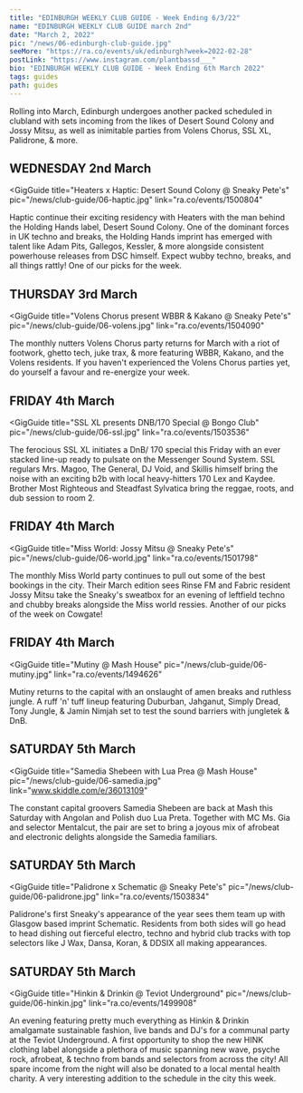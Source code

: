 ---
title: "EDINBURGH WEEKLY CLUB GUIDE - Week Ending 6/3/22"
name: "EDINBURGH WEEKLY CLUB GUIDE march 2nd"
date: "March 2, 2022"
pic: "/news/06-edinburgh-club-guide.jpg"
seeMore: "https://ra.co/events/uk/edinburgh?week=2022-02-28"
postLink: "https://www.instagram.com/plantbassd___"
bio: "EDINBURGH WEEKLY CLUB GUIDE - Week Ending 6th March 2022"
tags: guides
path: guides
---

Rolling into March, Edinburgh undergoes another packed scheduled in clubland with sets incoming from the likes of Desert Sound Colony and Jossy Mitsu, as well as inimitable parties from Volens Chorus, SSL XL, Palidrone, & more.

## WEDNESDAY 2nd March

<GigGuide
  title="Heaters x Haptic: Desert Sound Colony @ Sneaky Pete's"
  pic="/news/club-guide/06-haptic.jpg"
  link="ra.co/events/1500804"
>
  Haptic continue their exciting residency with Heaters with the man behind the Holding Hands label,
  Desert Sound Colony. One of the dominant forces in UK techno and breaks, the Holding Hands imprint
  has emerged with talent like Adam Pits, Gallegos, Kessler, & more alongside consistent powerhouse
  releases from DSC himself. Expect wubby techno, breaks, and all things rattly! One of our picks
  for the week.
</GigGuide>

## THURSDAY 3rd March

<GigGuide
  title="Volens Chorus present WBBR & Kakano @ Sneaky Pete's"
  pic="/news/club-guide/06-volens.jpg"
  link="ra.co/events/1504090"
>
  The monthly nutters Volens Chorus party returns for March with a riot of footwork, ghetto tech,
  juke trax, & more featuring WBBR, Kakano, and the Volens residents. If you haven't experienced the
  Volens Chorus parties yet, do yourself a favour and re-energize your week.
</GigGuide>

## FRIDAY 4th March

<GigGuide
  title="SSL XL presents DNB/170 Special @ Bongo Club"
  pic="/news/club-guide/06-ssl.jpg"
  link="ra.co/events/1503536"
>
  The ferocious SSL XL initiates a DnB/ 170 special this Friday with an ever stacked line-up ready
  to pulsate on the Messenger Sound System. SSL regulars Mrs. Magoo, The General, DJ Void, and
  Skillis himself bring the noise with an exciting b2b with local heavy-hitters 170 Lex and Kaydee.
  Brother Most Righteous and Steadfast Sylvatica bring the reggae, roots, and dub session to room 2.
</GigGuide>

## FRIDAY 4th March

<GigGuide
  title="Miss World: Jossy Mitsu @ Sneaky Pete's"
  pic="/news/club-guide/06-world.jpg"
  link="ra.co/events/1501798"
>
  The monthly Miss World party continues to pull out some of the best bookings in the city. Their
  March edition sees Rinse FM and Fabric resident Jossy Mitsu take the Sneaky's sweatbox for an
  evening of leftfield techno and chubby breaks alongside the Miss world ressies. Another of our
  picks of the week on Cowgate!
</GigGuide>

## FRIDAY 4th March

<GigGuide
  title="Mutiny @ Mash House"
  pic="/news/club-guide/06-mutiny.jpg"
  link="ra.co/events/1494626"
>
  Mutiny returns to the capital with an onslaught of amen breaks and ruthless jungle. A ruff 'n'
  tuff lineup featuring Duburban, Jahganut, Simply Dread, Tony Jungle, & Jamin Nimjah set to test
  the sound barriers with jungletek & DnB.
</GigGuide>

## SATURDAY 5th March

<GigGuide
  title="Samedia Shebeen with Lua Prea @ Mash House"
  pic="/news/club-guide/06-samedia.jpg"
  link="www.skiddle.com/e/36013109"
>
  The constant capital groovers Samedia Shebeen are back at Mash this Saturday with Angolan and
  Polish duo Lua Preta. Together with MC Ms. Gia and selector Mentalcut, the pair are set to bring a
  joyous mix of afrobeat and electronic delights alongside the Samedia familiars.
</GigGuide>

## SATURDAY 5th March

<GigGuide
  title="Palidrone x Schematic @ Sneaky Pete's"
  pic="/news/club-guide/06-palidrone.jpg"
  link="ra.co/events/1503834"
>
  Palidrone's first Sneaky's appearance of the year sees them team up with Glasgow based imprint
  Schematic. Residents from both sides will go head to head dishing out fierceful electro, techno
  and hybrid club tracks with top selectors like J Wax, Dansa, Koran, & DDSIX all making
  appearances.
</GigGuide>

## SATURDAY 5th March

<GigGuide
  title="Hinkin & Drinkin @ Teviot Underground"
  pic="/news/club-guide/06-hinkin.jpg"
  link="ra.co/events/1499908"
>
  An evening featuring pretty much everything as Hinkin & Drinkin amalgamate sustainable fashion,
  live bands and DJ's for a communal party at the Teviot Underground. A first opportunity to shop
  the new HINK clothing label alongside a plethora of music spanning new wave, psyche rock,
  afrobeat, & techno from bands and selectors from across the city! All spare income from the night
  will also be donated to a local mental health charity. A very interesting addition to the schedule
  in the city this week.
</GigGuide>
